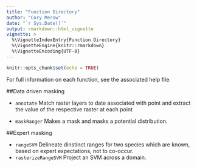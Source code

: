 ```yaml
---
title: "Function Directory"
author: "Cory Merow"
date: "`r Sys.Date()`"
output: rmarkdown::html_vignette
vignette: >
  %\VignetteIndexEntry{Function Directory}
  %\VignetteEngine{knitr::rmarkdown}
  %\VignetteEncoding{UTF-8}
---
```


```r
knitr::opts_chunk$set(echo = TRUE)
```

For full information on each function, see the associated help file.

##Data driven masking 

* `annotate` Match raster layers to date associated with point and extract the value of the respective raster at each point

* `maskRanger` Makes a mask and masks a potential distribution. 


##Expert masking 

* `rangeSVM` Delineate dinstinct ranges for two species which are known, based on expert expectations, not to co-occur. 
* `rasterizeRangeSVM` Project an SVM across a domain.


